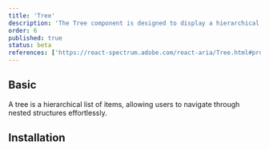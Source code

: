 ```yaml
---
title: 'Tree'
description: 'The Tree component is designed to display a hierarchical list of items, allowing users to navigate through nested structures effortlessly.'
order: 6
published: true
status: beta
references: ['https://react-spectrum.adobe.com/react-aria/Tree.html#props']
---
```


## Basic

A tree is a hierarchical list of items, allowing users to navigate through nested structures effortlessly.

<Demo center component='collections/tree/tree-demo' />

## Installation

<Install component='tree' />
